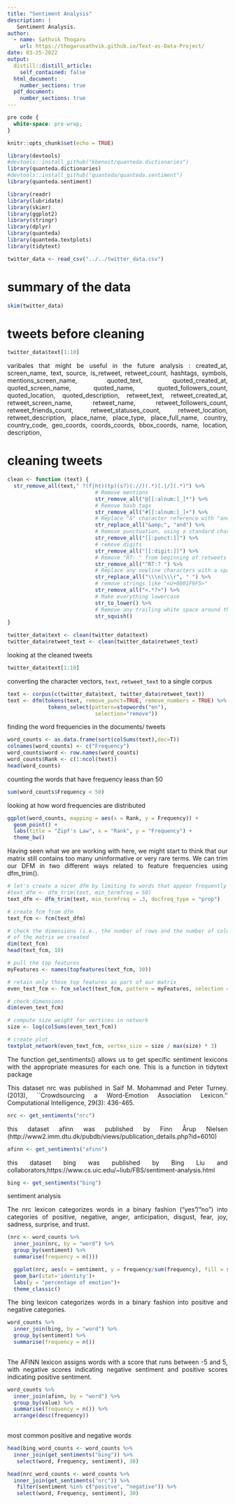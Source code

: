```yaml
---
title: "Sentiment Analysis"
description: |
   Sentiment Analysis.
author:
  - name: Sathvik Thogaru
    url: https://thogarusathvik.github.io/Text-as-Data-Project/
date: 03-25-2022
output:
  distill::distill_article:
    self_contained: false
  html_document:
    number_sections: true
  pdf_document:
    number_sections: true
---
```



```css
pre code {
  white-space: pre-wrap;
}

```


```r
knitr::opts_chunk$set(echo = TRUE)
```

<style>
body {
text-align: justify}
</style>



```r
library(devtools)
#devtools::install_github("kbenoit/quanteda.dictionaries") 
library(quanteda.dictionaries)
#devtools::install_github("quanteda/quanteda.sentiment")
library(quanteda.sentiment)
```


```r
library(readr)
library(lubridate)
library(skimr)
library(ggplot2)
library(stringr)
library(dplyr)
library(quanteda)
library(quanteda.textplots)
library(tidytext)

twitter_data <- read_csv("../../twitter_data.csv")
```

# summary of the data

```r
skim(twitter_data)
```

# tweets before cleaning

```r
twitter_data$text[1:10]
```


varibales that might be useful in the future analysis : 
created_at, screen_name, text, source, is_retweet, retweet_count, hashtags, symbols, mentions_screen_name, quoted_text, quoted_created_at, quoted_screen_name, quoted_name, quoted_followers_count,
quoted_location, quoted_description, retweet_text, retweet_created_at, retweet_screen_name, retweet_name,         retweet_followers_count, retweet_friends_count, retweet_statuses_count, retweet_location, retweet_description, place_name,
place_type, place_full_name, country, country_code, geo_coords, coords_coords, bbox_coords, name, location, description,

 
# cleaning tweets

```r
clean <- function (text) {
  str_remove_all(text," ?(f|ht)(tp)(s?)(://)(.*)[.|/](.*)") %>%
                            # Remove mentions
                            str_remove_all("@[[:alnum:]_]*") %>%
                            # Remove hash tags
                            str_remove_all("#[[:alnum:]_]+") %>%
                            # Replace "&" character reference with "and"
                            str_replace_all("&amp;", "and") %>%
                            # Remove punctuation, using a standard character class
                            str_remove_all("[[:punct:]]") %>%
                            # remove digits
                            str_remove_all("[[:digit:]]") %>%
                            # Remove "RT: " from beginning of retweets
                            str_remove_all("^RT:? ") %>%
                            # Replace any newline characters with a space
                            str_replace_all("\\\n|\\\r", " ") %>%
                            # remove strings like "<U+0001F9F5>"
                            str_remove_all("<.*?>") %>% 
                            # Make everything lowercase
                            str_to_lower() %>%
                            # Remove any trailing white space around the text and inside a string
                            str_squish()
}
```

```r
twitter_data$text <- clean(twitter_data$text)
twitter_data$retweet_text <- clean(twitter_data$retweet_text)
```

looking at the cleaned tweets

```r
twitter_data$text[1:10]
```

converting the character vectors, `text`, `retweet_text` to a single corpus

```r
text <- corpus(c(twitter_data$text, twitter_data$retweet_text))
text <- dfm(tokens(text, remove_punct=TRUE, remove_numbers = TRUE) %>%
             tokens_select(pattern=stopwords("en"),
                            selection="remove"))
```

finding the word frequencies in the documents/ tweets

```r
word_counts <- as.data.frame(sort(colSums(text),dec=T))
colnames(word_counts) <- c("Frequency")
word_counts$word <- row.names(word_counts)
word_counts$Rank <- c(1:ncol(text))
head(word_counts)
```
counting the words that have frequency leass than 50

```r
sum(word_counts$Frequency < 50)
```
 looking at how word frequencies are distributed
 
```r
ggplot(word_counts, mapping = aes(x = Rank, y = Frequency)) + 
  geom_point() +
  labs(title = "Zipf's Law", x = "Rank", y = "Frequency") + 
  theme_bw()
```


Having seen what we are working with here, we might start to think that our matrix still contains too many uninformative or very rare terms. We can trim our DFM in two different ways related to feature frequencies using dfm_trim().


```r
# let's create a nicer dfm by limiting to words that appear frequently and are in more than 30% of tweets
#text_dfm <- dfm_trim(text, min_termfreq = 50)
text_dfm <- dfm_trim(text, min_termfreq = .3, docfreq_type = "prop")

# create fcm from dfm
text_fcm <- fcm(text_dfm)

# check the dimensions (i.e., the number of rows and the number of columnns)
# of the matrix we created
dim(text_fcm)
head(text_fcm, 10)
```

```r
# pull the top features
myFeatures <- names(topfeatures(text_fcm, 30))

# retain only those top features as part of our matrix
even_text_fcm <- fcm_select(text_fcm, pattern = myFeatures, selection = "keep")

# check dimensions
dim(even_text_fcm)

# compute size weight for vertices in network
size <- log(colSums(even_text_fcm))

# create plot
textplot_network(even_text_fcm, vertex_size = size / max(size) * 3)
```



The function get_sentiments() allows us to get specific sentiment lexicons with the appropriate measures for each one. This is a function in tidytext package

This dataset nrc was published in Saif M. Mohammad and Peter Turney. (2013), ``Crowdsourcing a Word-Emotion Association Lexicon.'' Computational Intelligence, 29(3): 436-465.

```r
nrc <- get_sentiments("nrc")
```

this dataset afinn was published by Finn Årup Nielsen (http://www2.imm.dtu.dk/pubdb/views/publication_details.php?id=6010)

```r
afinn <- get_sentiments("afinn")
```

this dataset bing was published by Bing Liu and collaborators,https://www.cs.uic.edu/~liub/FBS/sentiment-analysis.html

```r
bing <- get_sentiments("bing")

```


sentiment analysis

The nrc lexicon categorizes words in a binary fashion (“yes”/“no”) into categories of positive, negative, anger, anticipation, disgust, fear, joy, sadness, surprise, and trust.

```r
(nrc <- word_counts %>%
  inner_join(nrc, by = "word") %>% 
  group_by(sentiment) %>% 
  summarise(frequency = n()))

  ggplot(nrc, aes(x = sentiment, y = frequency/sum(frequency), fill = sentiment))+
  geom_bar(stat='identity')+
  labs(y = "percentage of emotion")+
  theme_classic()
```


The bing lexicon categorizes words in a binary fashion into positive and negative categories.

```r
word_counts %>%
  inner_join(bing, by = "word") %>% 
  group_by(sentiment) %>% 
  summarise(frequency = n()) 
  
```

The AFINN lexicon assigns words with a score that runs between -5 and 5, with negative scores indicating negative sentiment and positive scores indicating positive sentiment.

```r
word_counts %>%
  inner_join(afinn, by = "word") %>% 
  group_by(value) %>% 
  summarise(frequency = n()) %>% 
  arrange(desc(frequency))
  
```



most common positive and negative words

```r
head(bing_word_counts <- word_counts %>%
  inner_join(get_sentiments("bing")) %>%
   select(word, Frequency, sentiment), 30)
```

```r
head(nrc_word_counts <- word_counts %>%
  inner_join(get_sentiments("nrc")) %>%
   filter(sentiment %in% c("positve", "negative")) %>% 
   select(word, Frequency, sentiment), 30)
```



